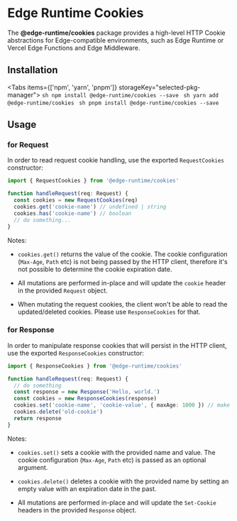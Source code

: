 
# Edge Runtime Cookies

The **@edge-runtime/cookies** package provides a high-level HTTP Cookie
abstractions for Edge-compatible environments, such as Edge Runtime or Vercel
Edge Functions and Edge Middleware.

## Installation

<Tabs items={['npm', 'yarn', 'pnpm']} storageKey="selected-pkg-manager">
  <Tab>
    ```sh
    npm install @edge-runtime/cookies --save
    ```
  </Tab>
  <Tab>
    ```sh
    yarn add @edge-runtime/cookies
    ```
  </Tab>
  <Tab>
    ```sh
    pnpm install @edge-runtime/cookies --save
    ```
  </Tab>
</Tabs>

## Usage

### for Request

In order to read request cookie handling, use the exported `RequestCookies`
constructor:

```ts
import { RequestCookies } from '@edge-runtime/cookies'

function handleRequest(req: Request) {
  const cookies = new RequestCookies(req)
  cookies.get('cookie-name') // undefined | string
  cookies.has('cookie-name') // boolean
  // do something...
}
```

Notes:

- `cookies.get()` returns the value of the cookie. The cookie configuration
  (`Max-Age`, `Path` etc) is not being passed by the HTTP client, therefore it's
  not possible to determine the cookie expiration date.

- All mutations are performed in-place and will update the `cookie` header in
  the provided `Request` object.

- When mutating the request cookies, the client won't be able to read the
  updated/deleted cookies. Please use `ResponseCookies` for that.

### for Response

In order to manipulate response cookies that will persist in the HTTP client,
use the exported `ResponseCookies` constructor:

```ts
import { ResponseCookies } from '@edge-runtime/cookies'

function handleRequest(req: Request) {
  // do something
  const response = new Response('Hello, world.')
  const cookies = new ResponseCookies(response)
  cookies.set('cookie-name', 'cookie-value', { maxAge: 1000 }) // make cookie persistent for 1000 seconds
  cookies.delete('old-cookie')
  return response
}
```

Notes:

- `cookies.set()` sets a cookie with the provided name and value. The cookie
  configuration (`Max-Age`, `Path` etc) is passed as an optional argument.

- `cookies.delete()` deletes a cookie with the provided name by setting an empty
  value with an expiration date in the past.

- All mutations are performed in-place and will update the `Set-Cookie` headers
  in the provided `Response` object.
